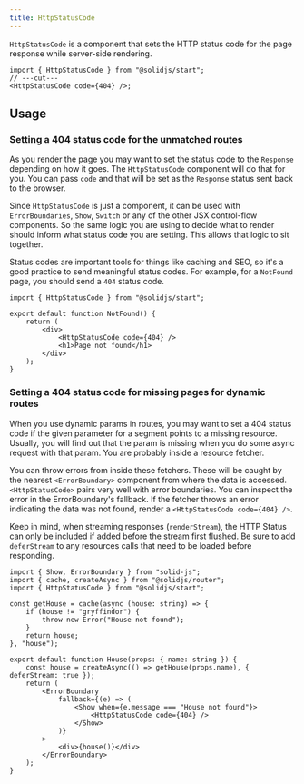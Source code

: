 ```yaml
---
title: HttpStatusCode
---
```


`HttpStatusCode` is a component that sets the HTTP status code for the page response while server-side rendering.

<div class="text-lg">

```tsx twoslash
import { HttpStatusCode } from "@solidjs/start";
// ---cut---
<HttpStatusCode code={404} />;
```

</div>

<table-of-contents></table-of-contents>

## Usage

### Setting a 404 status code for the unmatched routes

As you render the page you may want to set the status code to the `Response` depending on how it goes. The `HttpStatusCode` component will do that for you. You can pass `code` and that will be set as the `Response` status sent back to the browser.

Since `HttpStatusCode` is just a component, it can be used with `ErrorBoundaries`, `Show`, `Switch` or any of the other JSX control-flow components. So the same logic you are using to decide what to render should inform what status code you are setting. This allows that logic to sit together.

Status codes are important tools for things like caching and SEO, so it's a good practice to send meaningful status codes. For example, for a `NotFound` page, you should send a `404` status code.

```tsx twoslash {6} filename="routes/*404.tsx"
import { HttpStatusCode } from "@solidjs/start";

export default function NotFound() {
	return (
		<div>
			<HttpStatusCode code={404} />
			<h1>Page not found</h1>
		</div>
	);
}
```

### Setting a 404 status code for missing pages for dynamic routes

When you use dynamic params in routes, you may want to set a 404 status code if the given parameter for a segment points to a missing resource. Usually, you will find out that the param is missing when you do some async request with that param. You are probably inside a resource fetcher.

You can throw errors from inside these fetchers. These will be caught by the nearest `<ErrorBoundary>` component from where the data is accessed. `<HttpStatusCode>` pairs very well with error boundaries. You can inspect the error in the ErrorBoundary's fallback. If the fetcher throws an error indicating the data was not found, render a `<HttpStatusCode code={404} />`.

Keep in mind, when streaming responses (`renderStream`), the HTTP Status can only be included if added before the stream first flushed. Be sure to add `deferStream` to any resources calls that need to be loaded before responding.

```tsx twoslash {7,17-19, 15, 23} filename="routes/[house].tsx"
import { Show, ErrorBoundary } from "solid-js";
import { cache, createAsync } from "@solidjs/router";
import { HttpStatusCode } from "@solidjs/start";

const getHouse = cache(async (house: string) => {
	if (house != "gryffindor") {
		throw new Error("House not found");
	}
	return house;
}, "house");

export default function House(props: { name: string }) {
	const house = createAsync(() => getHouse(props.name), { deferStream: true });
	return (
		<ErrorBoundary
			fallback={(e) => (
				<Show when={e.message === "House not found"}>
					<HttpStatusCode code={404} />
				</Show>
			)}
		>
			<div>{house()}</div>
		</ErrorBoundary>
	);
}
```
